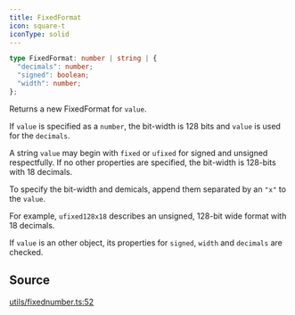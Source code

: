 ```yaml
---
title: FixedFormat
icon: square-t
iconType: solid
---
```


```ts
type FixedFormat: number | string | {
  "decimals": number;
  "signed": boolean;
  "width": number;
};
```

Returns a new FixedFormat for `value`.

If `value` is specified as a `number`, the bit-width is 128 bits and `value` is used for the `decimals`.

A string `value` may begin with `fixed` or `ufixed` for signed and unsigned respectfully. If no other properties are
specified, the bit-width is 128-bits with 18 decimals.

To specify the bit-width and demicals, append them separated by an `"x"` to the `value`.

For example, `ufixed128x18` describes an unsigned, 128-bit wide format with 18 decimals.

If `value` is an other object, its properties for `signed`, `width` and `decimals` are checked.

## Source

[utils/fixednumber.ts:52](https://github.com/dominant-strategies/quais.js/blob/14d22c5ff060a85491cc4ef5cdd1465880791511/src/utils/fixednumber.ts#L52)
